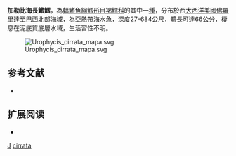 {{Speciesbox
| taxon = Urophycis cirrata
| binomial_authority = [[Goode|Goode]] & [[Bean|Bean]], 1896
| image = Urophycis cirrata.jpg
| status = NE
| status_system = IUCN3.1
| synonyms = *''Phycis cirratus'', <small>Goode & Bean, 1896</small> 
}}
'''加勒比海長鰭鱈'''，為[[輻鰭魚綱|輻鰭魚綱]][[鱈形目|鱈形目]][[褐鱈科|褐鱈科]]的其中一[[種|種]]，分布於西[[大西洋|大西洋]][[美國|美國]][[佛羅里達|佛羅里達]]至[[巴西|巴西]]北部海域，為亞熱帶海水魚，深度27-684公尺，體長可達66公分，棲息在泥底質底層水域，生活習性不明。

[[File:Urophycis_cirrata_mapa.svg|thumb]]
==参考文献==
*{{FishBase_species|genus=Urophycis|species=cirrata|year=2016|month=2}}

== 扩展阅读 ==
{{refbegin}}
*{{commonscat-inline|Urophycis cirrata}}
{{refend}}
{{鱈形目小作品}}
{{Taxonbar}}
[[Category:1896年描述的鱼类|J]]
[[Category:長鰭鱈屬|cirrata]]
